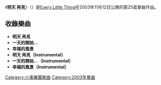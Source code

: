 {{unreferenced|time=2014-02-18T12:39:06+00:00}}
{{Infobox Single
| Name        = 明天 再見
| Artist      = [[Every_Little_Thing|Every Little Thing]]
| Released    = 2003年11月12日
| Genre       = [[J-POP|J-POP]]
| Label       = [[avex_trax|avex trax]]
| Last single  = [[根本的愛|根本的愛]]<br />(2003年)
| This single  = '''明天 再見'''<br />(2003年)
| Next single  = [[愛情的天氣|愛情的天氣]] <br />(2004年)
}}
《'''明天 再見'''》（{{lang-ja|また あした}}）是[[Every_Little_Thing|Every Little Thing]]在2003年11月12日公開的第25首單曲作品。

== 收錄樂曲 ==
*'''明天 再見'''
*'''一天的開始…'''
*'''幸福的風景'''
*'''明天 再見（Instrumental）'''
*'''一天的開始…（Instrumental）'''
*'''幸福的風景（Instrumental）'''

{{Single-stub}}
[[Category:小事樂團歌曲|Category:小事樂團歌曲]]
[[Category:2003年單曲|Category:2003年單曲]]